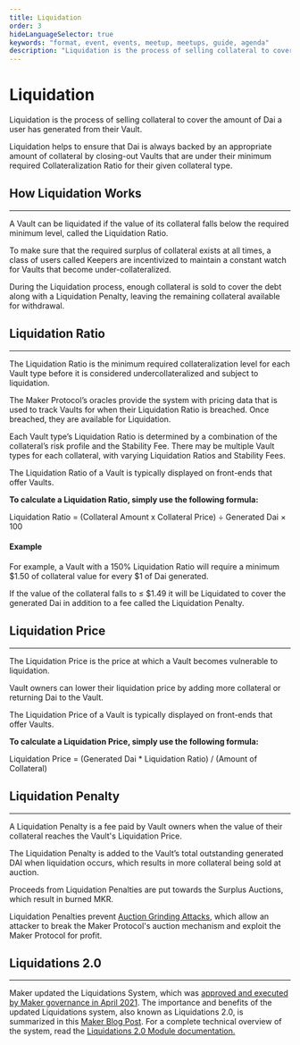 ```yaml
---
title: Liquidation
order: 3
hideLanguageSelector: true
keywords: "format, event, events, meetup, meetups, guide, agenda"
description: "Liquidation is the process of selling collateral to cover the amount of Dai a user has generated from their Vault."
---
```


# Liquidation

Liquidation is the process of selling collateral to cover the amount of Dai a user has generated from their Vault.

Liquidation helps to ensure that Dai is always backed by an appropriate amount of collateral by closing-out Vaults that are under their minimum required Collateralization Ratio for their given collateral type.

## How Liquidation Works

---

A Vault can be liquidated if the value of its collateral falls below the required minimum level, called the Liquidation Ratio.

To make sure that the required surplus of collateral exists at all times, a class of users called Keepers are incentivized to maintain a constant watch for Vaults that become under-collateralized.

During the Liquidation process, enough collateral is sold to cover the debt along with a Liquidation Penalty, leaving the remaining collateral available for withdrawal.

## Liquidation Ratio

---

The Liquidation Ratio is the minimum required collateralization level for each Vault type before it is considered undercollateralized and subject to liquidation.

The Maker Protocol’s oracles provide the system with pricing data that is used to track Vaults for when their Liquidation Ratio is breached. Once breached, they are available for Liquidation.

Each Vault type’s Liquidation Ratio is determined by a combination of the collateral’s risk profile and the Stability Fee. There may be multiple Vault types for each collateral, with varying Liquidation Ratios and Stability Fees.

The Liquidation Ratio of a Vault is typically displayed on front-ends that offer Vaults.

<Indent pad={4}>


<Column>


<Box>


**To calculate a Liquidation Ratio, simply use the following formula:**

Liquidation Ratio = (Collateral Amount x Collateral Price) ÷ Generated Dai × 100

</Box>


</Column>


</Indent>


<Callout icon="lightbulb">


#### Example

For example, a Vault with a 150% Liquidation Ratio will require a minimum $1.50 of collateral value for every $1 of Dai generated.

If the value of the collateral falls to ≤ \$1.49 it will be Liquidated to cover the generated Dai in addition to a fee called the Liquidation Penalty.

</Callout>


## Liquidation Price

---

The Liquidation Price is the price at which a Vault becomes vulnerable to liquidation.

Vault owners can lower their liquidation price by adding more collateral or returning Dai to the Vault.

The Liquidation Price of a Vault is typically displayed on front-ends that offer Vaults.

<Indent pad={4}>


<Column>


<Box>


**To calculate a Liquidation Price, simply use the following formula:**

Liquidation Price = (Generated Dai \* Liquidation Ratio) / (Amount of Collateral)

</Box>


</Column>


</Indent>


## Liquidation Penalty

---

A Liquidation Penalty is a fee paid by Vault owners when the value of their collateral reaches the Vault's Liquidation Price.

The Liquidation Penalty is added to the Vault’s total outstanding generated DAI when liquidation occurs, which results in more collateral being sold at auction.

Proceeds from Liquidation Penalties are put towards the Surplus Auctions, which result in burned MKR.

Liquidation Penalties prevent [Auction Grinding Attacks](https://github.com/livnev/auction-grinding/blob/master/grinding.pdf), which allow an attacker to break the Maker Protocol's auction mechanism and exploit the Maker Protocol for profit.

## Liquidations 2.0

---

Maker updated the Liquidations System, which was [approved and executed by Maker governance in April 2021](https://vote.makerdao.com/executive/6079bc39efe023001bfeb317?network=mainnet#proposal-detail). The importance and benefits of the updated Liquidations system, also known as Liquidations 2.0, is summarized in this [Maker Blog Post](https://blog.makerdao.com/the-liquidations-2-0-upgrade-executive-vote-is-live/). For a complete technical overview of the system, read the [Liquidations 2.0 Module documentation.](https://docs.makerdao.com/smart-contract-modules/dog-and-clipper-detailed-documentation)
